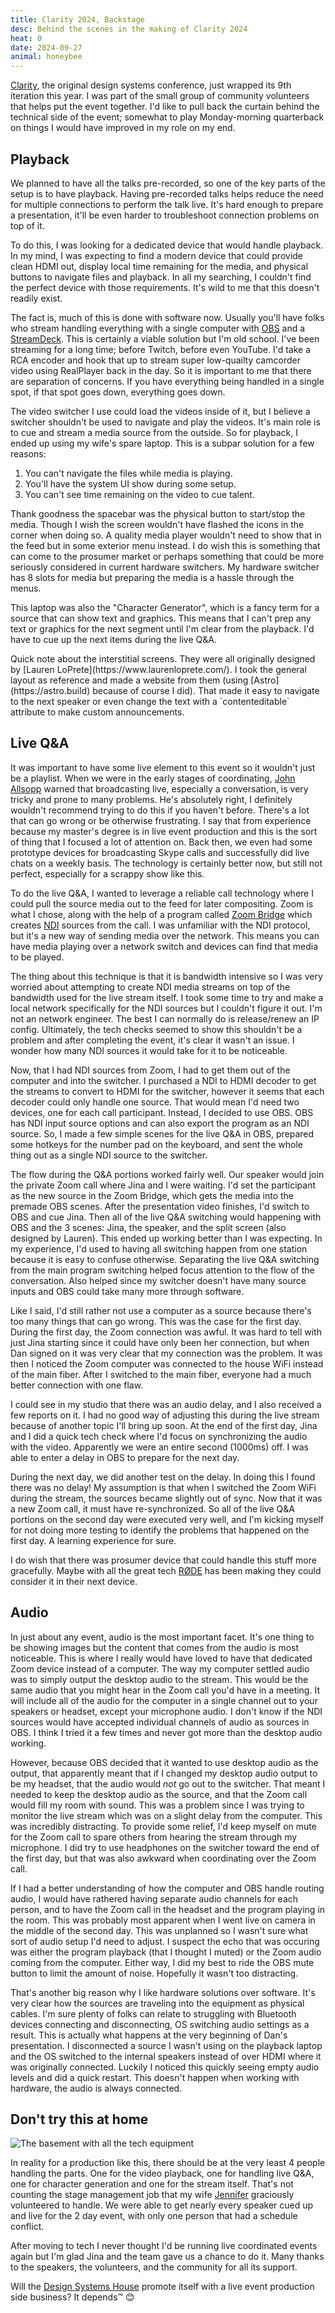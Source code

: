 ```yaml
---
title: Clarity 2024, Backstage
desc: Behind the scenes in the making of Clarity 2024
heat: 0
date: 2024-09-27
animal: honeybee
---
```



[Clarity](https://www.clarityconf.com/), the original design systems conference, just wrapped its 9th iteration this year. I was part of the small group of community volunteers that helps put the event together. I'd like to pull back the curtain behind the technical side of the event; somewhat to play Monday-morning quarterback on things I would have improved in my role on my end.

## Playback

We planned to have all the talks pre-recorded, so one of the key parts of the setup is to have playback. Having pre-recorded talks helps reduce the need for multiple connections to perform the talk live. It's hard enough to prepare a presentation, it'll be even harder to troubleshoot connection problems on top of it.

To do this, I was looking for a dedicated device that would handle playback. In my mind, I was expecting to find a modern device that could provide clean HDMI out, display local time remaining for the media, and physical buttons to navigate files and playback. In all my searching, I couldn't find the perfect device with those requirements. It's wild to me that this doesn't readily exist.

The fact is, much of this is done with software now. Usually you'll have folks who stream handling everything with a single computer with [OBS](https://obsproject.com/) and a [StreamDeck](https://www.elgato.com/us/en/p/stream-deck-mk2-black). This is certainly a viable solution but I'm old school. I've been streaming for a long time; before Twitch, before even YouTube. I'd take a RCA encoder and hook that up to stream super low-quailty camcorder video using RealPlayer back in the day. So it is important to me that there are separation of concerns. If you have everything being handled in a single spot, if that spot goes down, everything goes down.

The video switcher I use could load the videos inside of it, but I believe a switcher shouldn't be used to navigate and play the videos. It's main role is to cue and stream a media source from the outside. So for playback, I ended up using my wife's spare laptop. This is a subpar solution for a few reasons:

1. You can't navigate the files while media is playing.
1. You'll have the system UI show during some setup.
1. You can't see time remaining on the video to cue talent.

Thank goodness the spacebar was the physical button to start/stop the media. Though I wish the screen wouldn't have flashed the icons in the corner when doing so. A quality media player wouldn't need to show that in the feed but in some exterior menu instead. I do wish this is something that can come to the prosumer market or perhaps something that could be more seriously considered in current hardware switchers. My hardware switcher has 8 slots for media but preparing the media is a hassle through the menus.

This laptop was also the "Character Generator", which is a fancy term for a source that can show text and graphics. This means that I can't prep any text or graphics for the next segment until I'm clear from the playback. I'd have to cue up the next items during the live Q&A.

<Aside>
    Quick note about the interstitial screens. They were all originally designed by [Lauren LoPrete](https://www.laurenloprete.com/). I took the general layout as reference and made a website from them (using [Astro](https://astro.build) because of course I did). That made it easy to navigate to the next speaker or even change the text with a `contenteditable` attribute to make custom announcements.
</Aside>

## Live Q&A

It was important to have some live element to this event so it wouldn't just be a playlist. When we were in the early stages of coordinating, [John Allsopp](https://johnfallsopp.com/) warned that broadcasting live, especially a conversation, is very tricky and prone to many problems. He's absolutely right, I definitely wouldn't recommend trying to do this if you haven't before. There's a lot that can go wrong or be otherwise frustrating. I say that from experience because my master's degree is in live event production and this is the sort of thing that I focused a lot of attention on. Back then, we even had some prototype devices for broadcasting Skype calls and successfully did live chats on a weekly basis. The technology is certainly better now, but still not perfect, especially for a scrappy show like this.

To do the live Q&A, I wanted to leverage a reliable call technology where I could pull the source media out to the feed for later compositing. Zoom is what I chose, along with the help of a program called [Zoom Bridge](https://www.videocom.at/zoom-bridge) which creates [NDI](https://ndi.video/) sources from the call. I was unfamiliar with the NDI protocol, but it's a new way of sending media over the network. This means you can have media playing over a network switch and devices can find that media to be played.

The thing about this technique is that it is bandwidth intensive so I was very worried about attempting to create NDI media streams on top of the bandwidth used for the live stream itself. I took some time to try and make a local network specifically for the NDI sources but I couldn't figure it out. I'm not an network engineer. The best I can normally do is release/renew an IP config. Ultimately, the tech checks seemed to show this shouldn't be a problem and after completing the event, it's clear it wasn't an issue. I wonder how many NDI sources it would take for it to be noticeable.

Now, that I had NDI sources from Zoom, I had to get them out of the computer and into the switcher. I purchased a NDI to HDMI decoder to get the streams to convert to HDMI for the switcher, however it seems that each decoder could only handle one source. That would mean I'd need two devices, one for each call participant. Instead, I decided to use OBS. OBS has NDI input source options and can also export the program as an NDI source. So, I made a few simple scenes for the live Q&A in OBS, prepared some hotkeys for the number pad on the keyboard, and sent the whole thing out as a single NDI source to the switcher.

The flow during the Q&A portions worked fairly well. Our speaker would join the private Zoom call where Jina and I were waiting. I'd set the participant as the new source in the Zoom Bridge, which gets the media into the premade OBS scenes. After the presentation video finishes, I'd switch to OBS and cue Jina. Then all of the live Q&A switching would happening with OBS and the 3 scenes: Jina, the speaker, and the split screen (also designed by Lauren). This ended up working better than I was expecting. In my experience, I'd used to having all switching happen from one station because it is easy to confuse otherwise. Separating the live Q&A switching from the main program switching helped focus attention to the flow of the conversation. Also helped since my switcher doesn't have many source inputs and OBS could take many more through software.

Like I said, I'd still rather not use a computer as a source because there's too many things that can go wrong. This was the case for the first day. During the first day, the Zoom connection was awful. It was hard to tell with just Jina starting since it could have only been her connection, but when Dan signed on it was very clear that my connection was the problem. It was then I noticed the Zoom computer was connected to the house WiFi instead of the main fiber. After I switched to the main fiber, everyone had a much better connection with one flaw.

I could see in my studio that there was an audio delay, and I also received a few reports on it. I had no good way of adjusting this during the live stream because of another topic I'll bring up soon. At the end of the first day, Jina and I did a quick tech check where I'd focus on synchronizing the audio with the video. Apparently we were an entire second (1000ms) off. I was able to enter a delay in OBS to prepare for the next day.

During the next day, we did another test on the delay. In doing this I found there was no delay! My assumption is that when I switched the Zoom WiFi during the stream, the sources became slightly out of sync. Now that it was a new Zoom call, it must have re-synchronized. So all of the live Q&A portions on the second day were executed very well, and I'm kicking myself for not doing more testing to identify the problems that happened on the first day. A learning experience for sure.

I do wish that there was prosumer device that could handle this stuff more gracefully. Maybe with all the great tech [RØDE](https://rode.com/en-us) has been making they could consider it in their next device.

## Audio

In just about any event, audio is the most important facet. It's one thing to be showing images but the content that comes from the audio is most noticeable. This is where I really would have loved to have that dedicated Zoom device instead of a computer. The way my computer settled audio was to simply output the desktop audio to the stream. This would be the same audio that you might hear in the Zoom call you'd have in a meeting. It will include all of the audio for the computer in a single channel out to your speakers or headset, except your microphone audio. I don't know if the NDI sources would have accepted individual channels of audio as sources in OBS. I think I tried it a few times and never got more than the desktop audio working.

However, because OBS decided that it wanted to use desktop audio as the output, that apparently meant that if I changed my desktop audio output to be my headset, that the audio would _not_ go out to the switcher. That meant I needed to keep the desktop audio as the source, and that the Zoom call would fill my room with sound. This was a problem since I was trying to monitor the live stream which was on a slight delay from the computer. This was incredibly distracting. To provide some relief, I'd keep myself on mute for the Zoom call to spare others from hearing the stream through my microphone. I did try to use headphones on the switcher toward the end of the first day, but that was also awkward when coordinating over the Zoom call.

If I had a better understanding of how the computer and OBS handle routing audio, I would have rathered having separate audio channels for each person, and to have the Zoom call in the headset and the program playing in the room. This was probably most apparent when I went live on camera in the middle of the second day. This was unplanned so I wasn't sure what sort of audio setup I'd need to adjust. I suspect the echo that was occuring was either the program playback (that I thought I muted) or the Zoom audio coming from the computer. Either way, I did my best to ride the OBS mute button to limit the amount of noise. Hopefully it wasn't too distracting.

That's another big reason why I like hardware solutions over software. It's very clear how the sources are traveling into the equipment as physical cables. I'm sure plenty of folks can relate to struggling with Bluetooth devices connecting and disconnecting, OS switching audio settings as a result. This is actually what happens at the very beginning of Dan's presentation. I disconnected a source I wasn't using on the playback laptop and the OS switched to the internal speakers instead of over HDMI where it was originally connected. Luckily I noticed this quickly seeing empty audio levels and did a quick restart. This doesn't happen when working with hardware, the audio is always connected.

## Don't try this at home

![The basement with all the tech equipment](/images/ds-house-basement.jpg)

In reality for a production like this, there should be at the very least 4 people handling the parts. One for the video playback, one for handling live Q&A, one for character generation and one for the stream itself. That's not counting the stage management job that my wife [Jennifer](https://jennifer.damato.design/) graciously volunteered to handle. We were able to get nearly every speaker cued up and live for the 2 day event, with only one person that had a schedule conflict.

After moving to tech I never thought I'd be running live coordinated events again but I'm glad Jina and the team gave us a chance to do it. Many thanks to the speakers, the volunteers, and the community for all its support.

Will the [Design Systems House](https://ds.house) promote itself with a live event production side business? It depends™ 😊